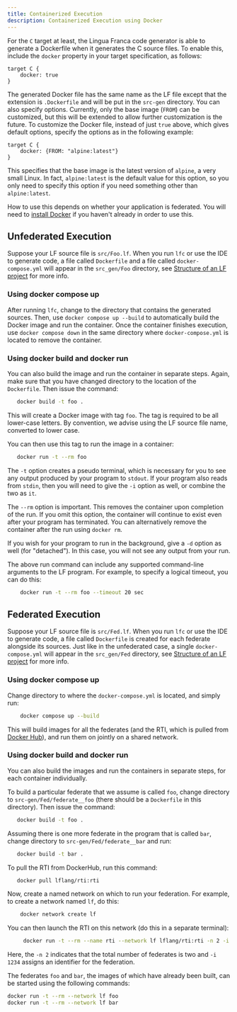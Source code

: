 ```yaml
---
title: Containerized Execution
description: Containerized Execution using Docker
---
```


For the `C` target at least, the Lingua Franca code generator is able to generate a Dockerfile when it generates the C source files. To enable this, include the `docker` property in your target specification, as follows:

```lf-c
target C {
    docker: true
}
```

The generated Docker file has the same name as the LF file except that the extension is `.Dockerfile` and will be put in the `src-gen` directory. You can also specify options. Currently, only the base image (`FROM`) can be customized, but this will be extended to allow further customization is the future. To customize the Docker file, instead of just `true` above, which gives default options, specify the options as in the following example:

```lf-c
target C {
    docker: {FROM: "alpine:latest"}
}
```

This specifies that the base image is the latest version of `alpine`, a very small Linux. In fact, `alpine:latest` is the default value for this option, so you only need to specify this option if you need something other than `alpine:latest`.

How to use this depends on whether your application is federated. You will need to [install Docker](https://docs.docker.com/get-docker/) if you haven't already in order to use this.

## Unfederated Execution
Suppose your LF source file is `src/Foo.lf`. When you run `lfc` or use the IDE to generate code, a file called `Dockerfile` and a file called `docker-compose.yml` will appear in the `src_gen/Foo` directory, see [Structure of an LF project](/docs/handbook/a-first-reactor#structure-of-an-lf-project) for more info.

### Using docker compose up
After running `lfc`, change to the directory that contains the generated sources. Then, use `docker compose up --build` to automatically build the Docker image and run the container. Once the container finishes execution, use `docker compose down` in the same directory where `docker-compose.yml` is located to remove the container.

### Using docker build and docker run
You can also build the image and run the container in separate steps. Again, make sure that you have changed directory to the location of the `Dockerfile`. Then issue the command:

```sh
   docker build -t foo .
```

This will create a Docker image with tag `foo`. The tag is required to be all lower-case letters. By convention, we advise using the LF source file name, converted to lower case.

You can then use this tag to run the image in a container:

```sh
   docker run -t --rm foo
```

The `-t` option creates a pseudo terminal, which is necessary for you to see any output produced by your program to `stdout`. If your program also reads from `stdin`, then you will need to give the `-i` option as well, or combine the two as `it`.

The `--rm` option is important. This removes the container upon completion of the run. If you omit this option, the container will continue to exist even after your program has terminated. You can alternatively remove the container after the run using `docker rm`.

If you wish for your program to run in the background, give a `-d` option as well (for "detached"). In this case, you will not see any output from your run.

The above run command can include any supported command-line arguments to the LF program. For example, to specify a logical timeout, you can do this:

```sh
    docker run -t --rm foo --timeout 20 sec
```

## Federated Execution
Suppose your LF source file is `src/Fed.lf`. When you run `lfc` or use the IDE to generate code, a file called `Dockerfile` is created for each federate alongside its sources. Just like in the unfederated case, a single `docker-compose.yml` will appear in the `src_gen/Fed` directory, see [Structure of an LF project](/docs/handbook/a-first-reactor#structure-of-an-lf-project) for more info.

### Using docker compose up
Change directory to where the `docker-compose.yml` is located, and simply run:
```sh
    docker compose up --build 
```
This will build images for all the federates (and the RTI, which is pulled from [Docker Hub](https://hub.docker.com/r/lflang/rti)), and run them on jointly on a shared network.

### Using docker build and docker run
You can also build the images and run the containers in separate steps, for each container individually. 

To build a particular federate that we assume is called `foo`, change directory to `src-gen/Fed/federate__foo` (there should be a `Dockerfile` in this directory). Then issue the command:

```sh
   docker build -t foo .
```

Assuming there is one more federate in the program that is called `bar`, change directory to `src-gen/Fed/federate__bar` and run:

```sh
   docker build -t bar .
```

To pull the RTI from DockerHub, run this command:
```sh
   docker pull lflang/rti:rti
```
Now, create a named network on which to run your federation. For example, to create a network named `lf`, do this:

```sh
    docker network create lf
```

You can then launch the RTI on this network (do this in a separate terminal):

```sh
     docker run -t --rm --name rti --network lf lflang/rti:rti -n 2 -i 1234
```

Here, the `-n 2` indicates that the total number of federates is two and `-i 1234` assigns an identifier for the federation.

The federates `foo` and `bar`, the images of which have already been built, can be started using the following commands:
```sh
docker run -t --rm --network lf foo
docker run -t --rm --network lf bar
```
